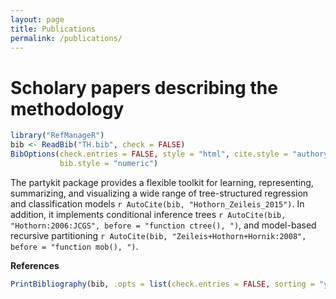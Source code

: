 ---
layout: page
title: Publications
permalink: /publications/
---

Scholary papers describing the methodology
========================================================

```{r setup, include = FALSE, cache = FALSE}
library("RefManageR")
bib <- ReadBib("TH.bib", check = FALSE)
BibOptions(check.entries = FALSE, style = "html", cite.style = "authoryear",
           bib.style = "numeric")
```
The partykit package provides a flexible toolkit for learning, representing,
summarizing, and visualizing a wide range of tree-structured regression
and classification models `r AutoCite(bib, "Hothorn_Zeileis_2015")`.
In addition, it implements conditional inference trees
`r AutoCite(bib, "Hothorn:2006:JCGS", before = "function ctree(), ")`,
and model-based recursive partitioning 
`r AutoCite(bib, "Zeileis+Hothorn+Hornik:2008", before = "function mob(), ")`.

**References**

```{r results = "asis", echo = FALSE}
PrintBibliography(bib, .opts = list(check.entries = FALSE, sorting = "ynt"))
```
